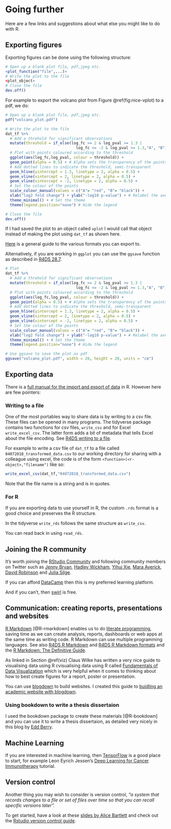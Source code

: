 # Going further {#going-further}

Here are a few links and suggestions about what else you might like to do with
R.

## Exporting figures {#export-figs}

Exporting figures can be done using the following structure:

```r
# Open up a blank plot file, pdf,jpeg etc.
<plot_function("file",...)>
# Write the plot to the file
<plot_object>
# Close the file
dev.off()
```

For example to export the volcano plot from Figure \@ref(fig:nice-vplot) to a pdf, we do:

```r
# Open up a blank plot file, pdf,jpeg etc.
pdf("volcano_plot.pdf")

# Write the plot to the file
dat_tf %>%
  # Add a threhold for significant observations
  mutate(threshold = if_else(log_fc >= 2 & log_pval >= 1.3 |
                               log_fc <= -2 & log_pval >= 1.3,"A", "B")) %>%
  # Plot with points coloured according to the threshold
  ggplot(aes(log_fc,log_pval, colour = threshold)) +
  geom_point(alpha = 0.5) + # Alpha sets the transparency of the points
  # Add dotted lines to indicate the threshold, semi-transparent
  geom_hline(yintercept = 1.3, linetype = 2, alpha = 0.5) + 
  geom_vline(xintercept = 2, linetype = 2, alpha = 0.5) +
  geom_vline(xintercept = -2, linetype = 2, alpha = 0.5) +
  # Set the colour of the points
  scale_colour_manual(values = c("A"= "red", "B"= "black")) +
  xlab("log2 fold change") + ylab("-log10 p-value") + # Relabel the axes
  theme_minimal() + # Set the theme
  theme(legend.position="none") # Hide the legend

# Close the file
dev.off()
```

If I had saved the plot to an object called `vplot` I would call that object
instead of making the plot using `dat_tf` as shown here.

[Here](https://www.stat.berkeley.edu/classes/s133/saving.html) is a general
guide to the various formats you can export to.

Alternatively, if you are working in `ggplot` you can use the `ggsave` function
as described in [R4DS 28.7](http://r4ds.had.co.nz/graphics-for-communication.html#saving-your-plots).

```r
# Plot
dat_tf %>%
  # Add a threhold for significant observations
  mutate(threshold = if_else(log_fc >= 2 & log_pval >= 1.3 |
                               log_fc <= -2 & log_pval >= 1.3,"A", "B")) %>%
  # Plot with points coloured according to the threshold
  ggplot(aes(log_fc,log_pval, colour = threshold)) +
  geom_point(alpha = 0.5) + # Alpha sets the transparency of the points
  # Add dotted lines to indicate the threshold, semi-transparent
  geom_hline(yintercept = 1.3, linetype = 2, alpha = 0.5) + 
  geom_vline(xintercept = 2, linetype = 2, alpha = 0.5) +
  geom_vline(xintercept = -2, linetype = 2, alpha = 0.5) +
  # Set the colour of the points
  scale_colour_manual(values = c("A"= "red", "B"= "black")) +
  xlab("log2 fold change") + ylab("-log10 p-value") + # Relabel the axes
  theme_minimal() + # Set the theme
  theme(legend.position="none") # Hide the legend

# Use ggsave to save the plot as pdf
ggsave("volcano_plot.pdf", width = 20, height = 20, units = "cm")
```


## Exporting data

There is a [full manual for the import and export of data](https://cran.r-project.org/doc/manuals/r-release/R-data.html) in R.
However here are few pointers:

### Writing to a file

One of the most portables way to share data is by writing to a csv file. These
files can be opened in many programs. The tidyverse package contains two
functions for csv files, `write_csv` and for Excel `write_excel_csv`. The
latter form adds a bit of metadata that tells Excel about the file encoding.
See [R4DS writing to a file](http://r4ds.had.co.nz/data-import.html#writing-to-a-file).

For example to write a csv file of `dat_tf` to a file called
`04072018_transformed_data.csv` to our working directory for sharing
with a colleague using excel, the code is of the form 
`<function>(<r-object>,"filename")` like so:

```r
write_excel_csv(dat_tf,"04072018_transformed_data.csv")
```

Note that the file name is a string and is in quotes.

### For R

If you are exporting data to use yourself in R, the custom `.rds` format is a 
good choice and preserves the R structure.

In the tidyverse `write_rds` follows the same structure as `write_csv`.

You can read back in using `read_rds`.

## Joining the R community

It's worth joining the [RStudio Community](https://community.rstudio.com/) and
following community members on Twitter such as [Jenny Bryan](https://twitter.com/JennyBryan), [Hadley Wickham](https://twitter.com/hadleywickham), [Yihui Xie](https://twitter.com/xieyihui), [Mara Averick](https://twitter.com/dataandme),
[David Robinson](https://twitter.com/drob)
 and [Julia Silge](https://twitter.com/juliasilge).
 
 If you can afford [DataCamp](https://www.datacamp.com) then this is my preferred
 learning platform.
 
 And if you can't, then [swirl](https://swirlstats.com/) is free.

## Communication: creating reports, presentations and websites

[R Markdown](https://rmarkdown.rstudio.com/lesson-1.html) [@R-rmarkdown] enables us to do
[literate programming](https://en.wikipedia.org/wiki/Literate_programming), saving time as we can create analysis, reports, dashboards or web apps at the same time
as writing code. R Markdown can use multiple programming languages. 
See also [R4DS R Markdown](http://r4ds.had.co.nz/r-markdown.html) and
[R4DS R Markdown formats](http://r4ds.had.co.nz/r-markdown-formats.html) and
the [R Markdown: The Definitive Guide](https://bookdown.org/yihui/rmarkdown/).

As linked in Section \@ref(viz) Claus Wilke has written a very nice guide to 
visualising data using R cvisualising data using R called
[Fundamentals of Data Visualization](http://serialmentor.com/dataviz/index.html) 
which is very helpful when it comes to thinking about how to best create figures
for a report, poster or presentation.

You can use [blogdown](https://bookdown.org/yihui/blogdown/) to build websites.
I created this guide to [buidling an academic website with blogdown](http://ab604.github.io/docs/website_bookdown/).

### Using bookdown to write a thesis dissertaion 

I used the bookdown package to create these materials [@R-bookdown] and you can
use it to write a thesis dissertaion, as detailed very nicely in this blog by
[Edd Berry](https://eddjberry.netlify.com/post/writing-your-thesis-with-bookdown/).

## Machine Learning

If you are interested in machine learning, then [TensorFlow](https://tensorflow.rstudio.com/) is a good place to start, for 
example Leon Eyrich Jessen's [Deep Learning for Cancer Immunotherapy](https://tensorflow.rstudio.com/blog/dl-for-cancer-immunotherapy.html) tutorial.

## Version control

Another thing you may wish to consider is version control, *"a system that records changes to a file or set of files over time so that you can recall specific versions later".*

To get started, have a look at these [slides by Alice Bartlett ](https://speakerdeck.com/alicebartlett/git-for-humans) and check out the [Rstudio version control guide ](https://support.rstudio.com/hc/en-us/articles/200532077-Version-Control-with-Git-and-SVN).